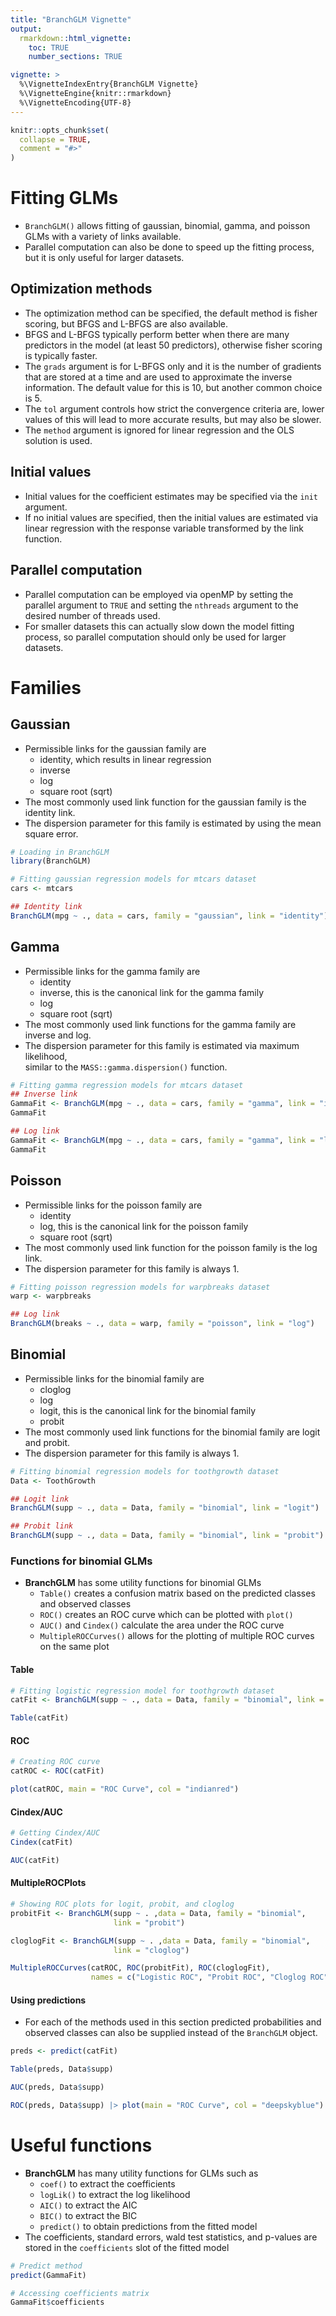 ```yaml
---
title: "BranchGLM Vignette"
output: 
  rmarkdown::html_vignette:
    toc: TRUE
    number_sections: TRUE

vignette: >
  %\VignetteIndexEntry{BranchGLM Vignette}
  %\VignetteEngine{knitr::rmarkdown}
  %\VignetteEncoding{UTF-8}
---
```


```r
knitr::opts_chunk$set(
  collapse = TRUE,
  comment = "#>"
)
```

# Fitting GLMs

- `BranchGLM()` allows fitting of gaussian, binomial, gamma, and poisson GLMs with a variety of links available.  
- Parallel computation can also be done to speed up the fitting process, but it is only useful for larger datasets.

## Optimization methods

- The optimization method can be specified, the default method is fisher scoring, but BFGS and L-BFGS are also available. 
- BFGS and L-BFGS typically perform better when there are many predictors in the model (at least 50 predictors), otherwise fisher scoring is typically faster.  
- The `grads` argument is for L-BFGS only and it is the number of gradients that are stored at a time and are used to approximate the inverse information. The default value for this is 10, but another common choice is 5.
- The `tol` argument controls how strict the convergence criteria are, lower values of this will lead to more accurate results, but may also be slower.
- The `method` argument is ignored for linear regression and the OLS solution is 
used.

## Initial values

- Initial values for the coefficient estimates may be specified via the `init` 
argument.
- If no initial values are specified, then the initial values are estimated 
via linear regression with the response variable transformed by the link function.

## Parallel computation

- Parallel computation can be employed via openMP by setting the parallel argument 
to `TRUE` and setting the `nthreads` argument to the desired number of threads used.
- For smaller datasets this can actually slow down the model fitting process, so 
parallel computation should only be used for larger datasets.

# Families 
## Gaussian

- Permissible links for the gaussian family are 
  - identity, which results in linear regression
  - inverse
  - log
  - square root (sqrt)
- The most commonly used link function for the gaussian family is the identity link.
- The dispersion parameter for this family is estimated by using the mean square 
error.

```r
# Loading in BranchGLM
library(BranchGLM)

# Fitting gaussian regression models for mtcars dataset
cars <- mtcars

## Identity link
BranchGLM(mpg ~ ., data = cars, family = "gaussian", link = "identity")

```

## Gamma

- Permissible links for the gamma family are 
  - identity
  - inverse, this is the canonical link for the gamma family
  - log
  - square root (sqrt)
- The most commonly used link functions for the gamma family are inverse and log.
- The dispersion parameter for this family is estimated via maximum likelihood,  
similar to the `MASS::gamma.dispersion()` function.

```r
# Fitting gamma regression models for mtcars dataset
## Inverse link
GammaFit <- BranchGLM(mpg ~ ., data = cars, family = "gamma", link = "inverse")
GammaFit

## Log link
GammaFit <- BranchGLM(mpg ~ ., data = cars, family = "gamma", link = "log")
GammaFit

```

## Poisson

- Permissible links for the poisson family are 
  - identity
  - log, this is the canonical link for the poisson family
  - square root (sqrt)
- The most commonly used link function for the poisson family is the log link.
- The dispersion parameter for this family is always 1.

```r
# Fitting poisson regression models for warpbreaks dataset
warp <- warpbreaks

## Log link
BranchGLM(breaks ~ ., data = warp, family = "poisson", link = "log")

```

## Binomial

- Permissible links for the binomial family are 
  - cloglog
  - log
  - logit, this is the canonical link for the binomial family
  - probit
- The most commonly used link functions for the binomial family are logit and probit.
- The dispersion parameter for this family is always 1.

```r
# Fitting binomial regression models for toothgrowth dataset
Data <- ToothGrowth

## Logit link
BranchGLM(supp ~ ., data = Data, family = "binomial", link = "logit")

## Probit link
BranchGLM(supp ~ ., data = Data, family = "binomial", link = "probit")

```

### Functions for binomial GLMs

- **BranchGLM** has some utility functions for binomial GLMs
  - `Table()` creates a confusion matrix based on the predicted classes and observed classes
  - `ROC()` creates an ROC curve which can be plotted with `plot()`
  - `AUC()` and `Cindex()` calculate the area under the ROC curve
  - `MultipleROCCurves()` allows for the plotting of multiple ROC curves on the same plot

#### Table

```r
# Fitting logistic regression model for toothgrowth dataset
catFit <- BranchGLM(supp ~ ., data = Data, family = "binomial", link = "logit")

Table(catFit)

```

#### ROC

```r
# Creating ROC curve
catROC <- ROC(catFit)

plot(catROC, main = "ROC Curve", col = "indianred")

```

#### Cindex/AUC

```r
# Getting Cindex/AUC
Cindex(catFit)

AUC(catFit)

```

#### MultipleROCPlots

```r
# Showing ROC plots for logit, probit, and cloglog
probitFit <- BranchGLM(supp ~ . ,data = Data, family = "binomial", 
                       link = "probit")

cloglogFit <- BranchGLM(supp ~ . ,data = Data, family = "binomial", 
                       link = "cloglog")

MultipleROCCurves(catROC, ROC(probitFit), ROC(cloglogFit), 
                  names = c("Logistic ROC", "Probit ROC", "Cloglog ROC"))

```

#### Using predictions

- For each of the methods used in this section predicted probabilities and observed
classes can also be supplied instead of the `BranchGLM` object.

```r

preds <- predict(catFit)

Table(preds, Data$supp)

AUC(preds, Data$supp)

ROC(preds, Data$supp) |> plot(main = "ROC Curve", col = "deepskyblue")

```


# Useful functions

- **BranchGLM** has many utility functions for GLMs such as
  - `coef()` to extract the coefficients
  - `logLik()` to extract the log likelihood
  - `AIC()` to extract the AIC
  - `BIC()` to extract the BIC
  - `predict()` to obtain predictions from the fitted model
- The coefficients, standard errors, wald test statistics, and p-values are stored in the `coefficients` slot of the fitted model

```r
# Predict method
predict(GammaFit)

# Accessing coefficients matrix
GammaFit$coefficients

```
